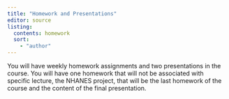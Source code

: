 ```yaml
---
title: "Homework and Presentations"
editor: source
listing:
  contents: homework
  sort:
    - "author"  
---
```


You will have weekly homework assignments and two presentations in the course. You will have one homework that will not be associated with specific lecture, the NHANES project, that will be the last homework of the course and the content of the final presentation.

